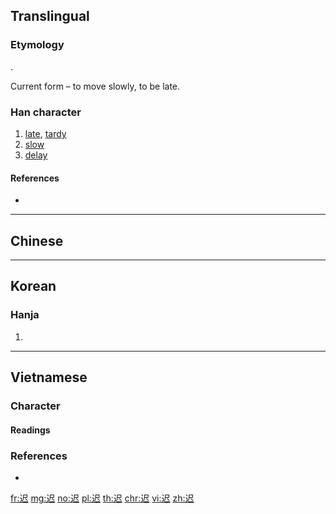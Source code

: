 {{character info/new}}
{{also|遲|遅}}
==Translingual==
{{Han simplified forms|遲|遅|迟}}

===Etymology===
{{Han simp|遲|f=犀|t=尺}}.

Current form {{Han compound|辵|alt1=辶|t1=motion|尺|ls=psc|c1=s|c2=p}} – to move slowly, to be late.

===Han character===
{{Han char|rn=162|rad=辵|as=04|sn=8|four=|canj=YSO|ids=⿺辶尺}}

# [[late]], [[tardy]]
# [[slow]]
# [[delay]]

====References====
* {{Han ref|kx=1254.171|hdz=63822.030|uh=8FDF|ud=36831}}

----

==Chinese==
{{zh-see|遲}}

----

==Korean==

===Hanja===
{{ko-hanja|hangeul=지|eumhun=|rv=ji|mr=chi|y=ci}}

# {{defn|lang=ko|sort=辵04}}

----

==Vietnamese==

===Character===

====Readings====
{{vi-readings|hv=trí, trì, trĩ, khích|nom=chầy, trì, khích, chày|sort=辵04}}

===References===
* {{R:WinVNKey:Lê Sơn Thanh}}

[[fr:迟]]
[[mg:迟]]
[[no:迟]]
[[pl:迟]]
[[th:迟]]
[[chr:迟]]
[[vi:迟]]
[[zh:迟]]